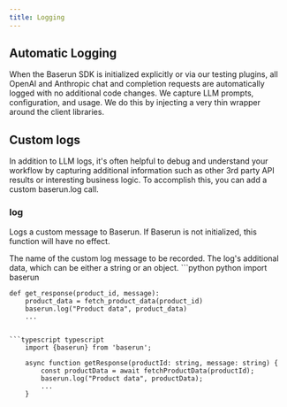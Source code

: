 ```yaml
---
title: Logging
---
```


## Automatic Logging

When the Baserun SDK is initialized explicitly or via our testing plugins, all OpenAI and Anthropic chat and completion requests are automatically logged with no additional code changes. We capture LLM prompts, configuration, and usage. We do this by injecting a very thin wrapper around the client libraries.

## Custom logs

In addition to LLM logs, it's often helpful to debug and understand your workflow by capturing additional information such as other 3rd party API results or interesting business logic. To accomplish this, you can add a custom baserun.log call.

### log

Logs a custom message to Baserun. If Baserun is not initialized, this function will have no effect.

<ParamField path="message" type="string">
  The name of the custom log message to be recorded.
</ParamField>
<ParamField path="payload" type="string | object">
  The log's additional data, which can be either a string or an object.
</ParamField>

<CodeGroup>
```python python
    import baserun

    def get_response(product_id, message):
        product_data = fetch_product_data(product_id)
        baserun.log("Product data", product_data)
        ...

````

```typescript typescript
    import {baserun} from 'baserun';

    async function getResponse(productId: string, message: string) {
        const productData = await fetchProductData(productId);
        baserun.log("Product data", productData);
        ...
    }
````

</CodeGroup>
